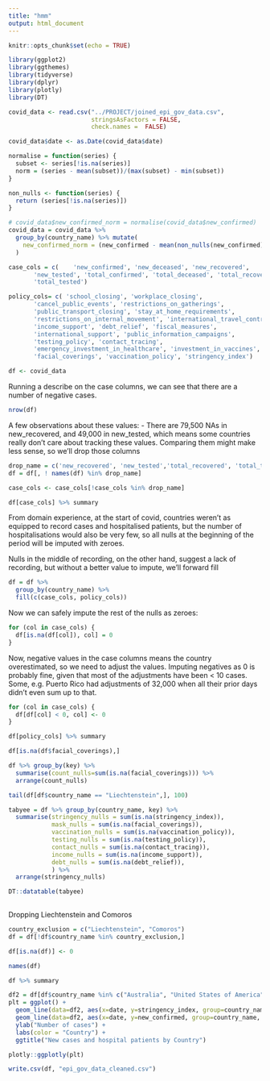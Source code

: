 ```yaml
---
title: "hmm"
output: html_document
---
```


```r
knitr::opts_chunk$set(echo = TRUE)

library(ggplot2)
library(ggthemes)
library(tidyverse)
library(dplyr)
library(plotly)
library(DT)

```

```r


covid_data <- read.csv("../PROJECT/joined_epi_gov_data.csv",
                       stringsAsFactors = FALSE,
                       check.names =  FALSE)

covid_data$date <- as.Date(covid_data$date)

```



```r
normalise = function(series) {
  subset <- series[!is.na(series)]
  norm = (series - mean(subset))/(max(subset) - min(subset))
}

non_nulls <- function(series) {
  return (series[!is.na(series)])
}

# covid_data$new_confirmed_norm = normalise(covid_data$new_confirmed)
covid_data = covid_data %>% 
  group_by(country_name) %>% mutate(
    new_confirmed_norm = (new_confirmed - mean(non_nulls(new_confirmed)))/(max(non_nulls(new_confirmed)) - min(non_nulls(new_confirmed)))
  )
```



```r
case_cols = c(    'new_confirmed', 'new_deceased', 'new_recovered',
       'new_tested', 'total_confirmed', 'total_deceased', 'total_recovered',
       'total_tested')

policy_cols= c( 'school_closing', 'workplace_closing',
       'cancel_public_events', 'restrictions_on_gatherings',
       'public_transport_closing', 'stay_at_home_requirements',
       'restrictions_on_internal_movement', 'international_travel_controls',
       'income_support', 'debt_relief', 'fiscal_measures',
       'international_support', 'public_information_campaigns',
       'testing_policy', 'contact_tracing',
       'emergency_investment_in_healthcare', 'investment_in_vaccines',
       'facial_coverings', 'vaccination_policy', 'stringency_index')

```

```r
df <- covid_data
```

Running a describe on the case columns, we can see that there are a number of negative cases. 

```r
nrow(df)
```


A few observations about these values:
- There are 79,500 NAs in new_recovered,  and 49,000 in new_tested, which means some countries really don't care about tracking these values. Comparing them might make less sense, so we'll drop those columns

```r
drop_name = c('new_recovered', 'new_tested','total_recovered', 'total_tested')
df = df[, ! names(df) %in% drop_name]

```

```r
case_cols <- case_cols[!case_cols %in% drop_name]
```



```r
df[case_cols] %>% summary
```

From domain experience, at the start of covid, countries weren't as equipped to record cases and hospitalised patients, but the number of hospitalisations would also be very few, so all nulls at the beginning of the period will be imputed with zeroes. 

Nulls in the middle of recording, on the other hand, suggest a lack of recording, but without a better value to impute, we'll forward fill


```r
df = df %>%
  group_by(country_name) %>%
  fill(c(case_cols, policy_cols))
```



Now we can safely impute the rest of the nulls as zeroes:

```r

for (col in case_cols) {
  df[is.na(df[col]), col] = 0  
}

```


Now, negative values in the case columns means the country overestimated, so we need to adjust the values. Imputing negatives as 0 is probably fine, given that most of the adjustments have been < 10 cases. Some, e.g. Puerto Rico had adjustments of 32,000 when all their prior days didn't even sum up to that. 


```r
for (col in case_cols) {
  df[df[col] < 0, col] <- 0
}

```


```r
df[policy_cols] %>% summary
```

```r


df[is.na(df$facial_coverings),]
```


```r

df %>% group_by(key) %>%
  summarise(count_nulls=sum(is.na(facial_coverings))) %>%
  arrange(count_nulls)


```

```r
tail(df[df$country_name == "Liechtenstein",], 100)

```




```r
tabyee = df %>% group_by(country_name, key) %>% 
  summarise(stringency_nulls = sum(is.na(stringency_index)),
            mask_nulls = sum(is.na(facial_coverings)),
            vaccination_nulls = sum(is.na(vaccination_policy)),
            testing_nulls = sum(is.na(testing_policy)),
            contact_nulls = sum(is.na(contact_tracing)),
            income_nulls = sum(is.na(income_support)),
            debt_nulls = sum(is.na(debt_relief)),
            ) %>%
  arrange(stringency_nulls)

DT::datatable(tabyee)
  
```

Dropping Liechtenstein and Comoros 

```r
country_exclusion = c("Liechtenstein", "Comoros")
df = df[!df$country_name %in% country_exclusion,]
```



```r
df[is.na(df)] <- 0
```




```r
names(df)
```





```r
df %>% summary
```

```r

df2 = df[df$country_name %in% c("Australia", "United States of America", "Singapore", "Mexico", "united Kingdom", "China"),]
plt = ggplot() + 
  geom_line(data=df2, aes(x=date, y=stringency_index, group=country_name, color=country_name), color='red') + 
  geom_line(data=df2, aes(x=date, y=new_confirmed, group=country_name, color=country_name), color="blue") + facet_wrap(~country_name, scale="free_y") + 
  ylab("Number of cases") + 
  labs(color = "Country") + 
  ggtitle("New cases and hospital patients by Country")

plotly::ggplotly(plt)

```


```r

write.csv(df, "epi_gov_data_cleaned.csv")

```







